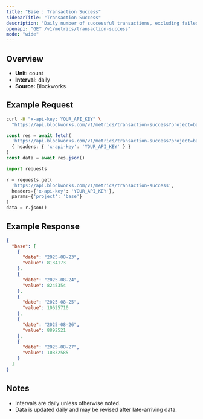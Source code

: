 ```yaml
---
title: "Base : Transaction Success"
sidebarTitle: "Transaction Success"
description: "Daily number of successful transactions, excluding failed transactions."
openapi: "GET /v1/metrics/transaction-success"
mode: "wide"
---
```


## Overview

- **Unit:** count
- **Interval:** daily
- **Source:** Blockworks

## Example Request

<CodeGroup>

```bash cURL
curl -H "x-api-key: YOUR_API_KEY" \
  "https://api.blockworks.com/v1/metrics/transaction-success?project=base"
```

```typescript TypeScript
const res = await fetch(
  'https://api.blockworks.com/v1/metrics/transaction-success?project=base',
  { headers: { 'x-api-key': 'YOUR_API_KEY' } }
)
const data = await res.json()
```

```python Python
import requests

r = requests.get(
  'https://api.blockworks.com/v1/metrics/transaction-success',
  headers={'x-api-key': 'YOUR_API_KEY'},
  params={'project': 'base'}
)
data = r.json()
```

</CodeGroup>

## Example Response

```json
{
  "base": [
    {
      "date": "2025-08-23",
      "value": 8134173
    },
    {
      "date": "2025-08-24",
      "value": 8245354
    },
    {
      "date": "2025-08-25",
      "value": 10625710
    },
    {
      "date": "2025-08-26",
      "value": 8892521
    },
    {
      "date": "2025-08-27",
      "value": 10832585
    }
  ]
}
```

## Notes
- Intervals are daily unless otherwise noted.
- Data is updated daily and may be revised after late-arriving data.

